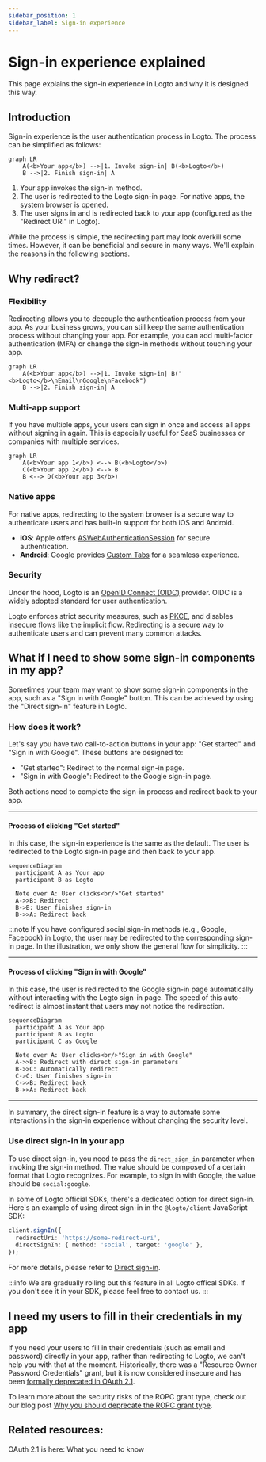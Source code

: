 ```yaml
---
sidebar_position: 1
sidebar_label: Sign-in experience
---
```


# Sign-in experience explained

This page explains the sign-in experience in Logto and why it is designed this way.

## Introduction

Sign-in experience is the user authentication process in Logto. The process can be simplified as follows:

```mermaid
graph LR
    A(<b>Your app</b>) -->|1. Invoke sign-in| B(<b>Logto</b>)
    B -->|2. Finish sign-in| A
```

1. Your app invokes the sign-in method.
2. The user is redirected to the Logto sign-in page. For native apps, the system browser is opened.
3. The user signs in and is redirected back to your app (configured as the "Redirect URI" in Logto).

While the process is simple, the redirecting part may look overkill some times. However, it can be beneficial and secure in many ways. We'll explain the reasons in the following sections.

## Why redirect?

### Flexibility

Redirecting allows you to decouple the authentication process from your app. As your business grows, you can still keep the same authentication process without changing your app. For example, you can add multi-factor authentication (MFA) or change the sign-in methods without touching your app.

```mermaid
graph LR
    A(<b>Your app</b>) -->|1. Invoke sign-in| B("<b>Logto</b>\nEmail\nGoogle\nFacebook")
    B -->|2. Finish sign-in| A
```

### Multi-app support

If you have multiple apps, your users can sign in once and access all apps without signing in again. This is especially useful for SaaS businesses or companies with multiple services.

```mermaid
graph LR
    A(<b>Your app 1</b>) <--> B(<b>Logto</b>)
    C(<b>Your app 2</b>) <--> B
    B <--> D(<b>Your app 3</b>)
```

### Native apps

For native apps, redirecting to the system browser is a secure way to authenticate users and has built-in support for both iOS and Android.

- **iOS**: Apple offers [ASWebAuthenticationSession](https://developer.apple.com/documentation/authenticationservices/aswebauthenticationsession) for secure authentication.
- **Android**: Google provides [Custom Tabs](https://developer.chrome.com/docs/android/custom-tabs) for a seamless experience.

### Security

Under the hood, Logto is an [OpenID Connect (OIDC)](https://openid.net/specs/openid-connect-core-1_0.html) provider. OIDC is a widely adopted standard for user authentication.

Logto enforces strict security measures, such as [PKCE](https://tools.ietf.org/html/rfc7636), and disables insecure flows like the implicit flow. Redirecting is a secure way to authenticate users and can prevent many common attacks.

## What if I need to show some sign-in components in my app?

Sometimes your team may want to show some sign-in components in the app, such as a "Sign in with Google" button. This can be achieved by using the "Direct sign-in" feature in Logto.

### How does it work?

Let's say you have two call-to-action buttons in your app: "Get started" and "Sign in with Google". These buttons are designed to:

- "Get started": Redirect to the normal sign-in page.
- "Sign in with Google": Redirect to the Google sign-in page.

Both actions need to complete the sign-in process and redirect back to your app.

---

#### Process of clicking "Get started"

In this case, the sign-in experience is the same as the default. The user is redirected to the Logto sign-in page and then back to your app.

```mermaid
sequenceDiagram
  participant A as Your app
  participant B as Logto

  Note over A: User clicks<br/>"Get started"
  A->>B: Redirect
  B->B: User finishes sign-in
  B->>A: Redirect back
```

:::note
If you have configured social sign-in methods (e.g., Google, Facebook) in Logto, the user may be redirected to the corresponding sign-in page. In the illustration, we only show the general flow for simplicity.
:::

---

#### Process of clicking "Sign in with Google"

In this case, the user is redirected to the Google sign-in page automatically without interacting with the Logto sign-in page. The speed of this auto-redirect is almost instant that users may not notice the redirection.

```mermaid
sequenceDiagram
  participant A as Your app
  participant B as Logto
  participant C as Google

  Note over A: User clicks<br/>"Sign in with Google"
  A->>B: Redirect with direct sign-in parameters
  B->>C: Automatically redirect
  C->C: User finishes sign-in
  C->>B: Redirect back
  B->>A: Redirect back
```

---

In summary, the direct sign-in feature is a way to automate some interactions in the sign-in experience without changing the security level.

### Use direct sign-in in your app

To use direct sign-in, you need to pass the `direct_sign_in` parameter when invoking the sign-in method. The value should be composed of a certain format that Logto recognizes. For example, to sign in with Google, the value should be `social:google`.

In some of Logto official SDKs, there's a dedicated option for direct sign-in. Here's an example of using direct sign-in in the `@logto/client` JavaScript SDK:

```ts
client.signIn({
  redirectUri: 'https://some-redirect-uri',
  directSignIn: { method: 'social', target: 'google' },
});
```

For more details, please refer to [Direct sign-in](/end-user-flows/authentication-parameters/direct-sign-in).

:::info
We are gradually rolling out this feature in all Logto offical SDKs. If you don't see it in your SDK, please feel free to contact us.
:::

## I need my users to fill in their credentials in my app

If you need your users to fill in their credentials (such as email and password) directly in your app, rather than redirecting to Logto, we can't help you with that at the moment. Historically, there was a "Resource Owner Password Credentials" grant, but it is now considered insecure and has been [formally deprecated in OAuth 2.1](https://datatracker.ietf.org/doc/html/draft-ietf-oauth-security-topics#name-resource-owner-password-cre).

To learn more about the security risks of the ROPC grant type, check out our blog post [Why you should deprecate the ROPC grant type](https://blog.logto.io/deprecated-ropc-grant-type/).

## Related resources:

<Url href="https://blog.logto.io/oauth-2-1/">OAuth 2.1 is here: What you need to know</Url>
